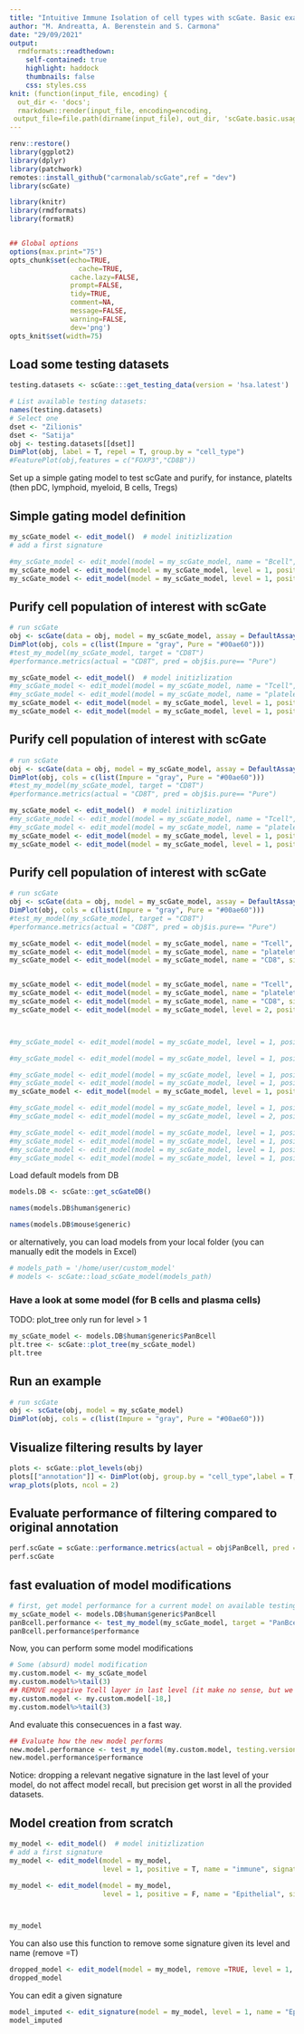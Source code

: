 ```yaml
---
title: "Intuitive Immune Isolation of cell types with scGate. Basic examples"
author: "M. Andreatta, A. Berenstein and S. Carmona"
date: "29/09/2021"
output:
  rmdformats::readthedown:
    self-contained: true
    highlight: haddock
    thumbnails: false
    css: styles.css
knit: (function(input_file, encoding) {
  out_dir <- 'docs';
  rmarkdown::render(input_file, encoding=encoding,
 output_file=file.path(dirname(input_file), out_dir, 'scGate.basic.usage.html'))})
---
```



```r
renv::restore()
library(ggplot2)
library(dplyr)
library(patchwork)
remotes::install_github("carmonalab/scGate",ref = "dev")
library(scGate)
```


```r
library(knitr)
library(rmdformats)
library(formatR)


## Global options
options(max.print="75")
opts_chunk$set(echo=TRUE,
	             cache=TRUE,
               cache.lazy=FALSE,
               prompt=FALSE,
               tidy=TRUE,
               comment=NA,
               message=FALSE,
               warning=FALSE,
               dev='png')
opts_knit$set(width=75)

```




## Load some testing datasets 
```r
testing.datasets <- scGate:::get_testing_data(version = 'hsa.latest')
```

```r
# List available testing datasets:
names(testing.datasets)
# Select one
dset <- "Zilionis"
dset <- "Satija"
obj <- testing.datasets[[dset]]
DimPlot(obj, label = T, repel = T, group.by = "cell_type")
#FeaturePlot(obj,features = c("FOXP3","CD8B"))
```
Set up a simple gating model to test scGate and purify, for instance, platelts (then pDC, lymphoid, myeloid, B cells, Tregs)

## Simple gating model definition
```r
my_scGate_model <- edit_model()  # model initizlization
# add a first signature

#my_scGate_model <- edit_model(model = my_scGate_model, name = "Bcell", signature = c("MS4A1"))
my_scGate_model <- edit_model(model = my_scGate_model, level = 1, positive = T, name = "Bcell", signature = c("MS4A1"))
my_scGate_model <- edit_model(model = my_scGate_model, level = 1, positive = F, name = "platelet", signature = c("PPBPelotudo"))


```


## Purify cell population of interest with scGate
```r
# run scGate
obj <- scGate(data = obj, model = my_scGate_model, assay = DefaultAssay(obj))
DimPlot(obj, cols = c(list(Impure = "gray", Pure = "#00ae60")))
#test_my_model(my_scGate_model, target = "CD8T")
#performance.metrics(actual = "CD8T", pred = obj$is.pure== "Pure")
```


```r
my_scGate_model <- edit_model()  # model initizlization
#my_scGate_model <- edit_model(model = my_scGate_model, name = "Tcell", signature = c("CD3D","CD3G"))
#my_scGate_model <- edit_model(model = my_scGate_model, name = "platelet", signature = c("PPBP"), negative=T)
my_scGate_model <- edit_model(model = my_scGate_model, level = 1, positive = T, name = "immune", signature = c("PTPRC"))
my_scGate_model <- edit_model(model = my_scGate_model, level = 1, positive = F, name = "platelet", signature = c("PPBP"))


```

## Purify cell population of interest with scGate
```r
# run scGate
obj <- scGate(data = obj, model = my_scGate_model, assay = DefaultAssay(obj))
DimPlot(obj, cols = c(list(Impure = "gray", Pure = "#00ae60")))
#test_my_model(my_scGate_model, target = "CD8T")
#performance.metrics(actual = "CD8T", pred = obj$is.pure== "Pure")
```
```r
my_scGate_model <- edit_model()  # model initizlization
#my_scGate_model <- edit_model(model = my_scGate_model, name = "Tcell", signature = c("CD3D","CD3G"))
#my_scGate_model <- edit_model(model = my_scGate_model, name = "platelet", signature = c("PPBP"), negative=T)
my_scGate_model <- edit_model(model = my_scGate_model, level = 1, positive = T, name = "immune", signature = c("PTPRC"))
my_scGate_model <- edit_model(model = my_scGate_model, level = 1, positive = F, name = "platelet", signature = c("PPBP"))


```

## Purify cell population of interest with scGate
```r
# run scGate
obj <- scGate(data = obj, model = my_scGate_model, assay = DefaultAssay(obj))
DimPlot(obj, cols = c(list(Impure = "gray", Pure = "#00ae60")))
#test_my_model(my_scGate_model, target = "CD8T")
#performance.metrics(actual = "CD8T", pred = obj$is.pure== "Pure")
```

```r

my_scGate_model <- edit_model(model = my_scGate_model, name = "Tcell", signature = c("CD3D","CD3G"))
my_scGate_model <- edit_model(model = my_scGate_model, name = "platelet", signature = c("PPBP"), negative=T)
my_scGate_model <- edit_model(model = my_scGate_model, name = "CD8", signature = c("CD8A","CD8B1"), level=2)


my_scGate_model <- edit_model(model = my_scGate_model, name = "Tcell", signature = c("CD3D","CD3G"), level=1, positive=T)
my_scGate_model <- edit_model(model = my_scGate_model, name = "platelet", signature = c("PPBP"), level=1, positive=F)
my_scGate_model <- edit_model(model = my_scGate_model, name = "CD8", signature = c("CD8A","CD8B"), level=2, positive=T)
my_scGate_model <- edit_model(model = my_scGate_model, level = 2, positive = F, name = "platelet", signature = c("PPBPelotudo"))



#my_scGate_model <- edit_model(model = my_scGate_model, level = 1, positive = F, name = "platelet", signature = c("PPBP"))

#my_scGate_model <- edit_model(model = my_scGate_model, level = 1, positive = T, name = "platelet", signature = c("PPBP"))

#my_scGate_model <- edit_model(model = my_scGate_model, level = 1, positive = T, name = "Bcell", signature = c("MS4A1"))
#my_scGate_model <- edit_model(model = my_scGate_model, level = 1, positive = F, name = "platelet", signature = c("PPBP"))
my_scGate_model <- edit_model(model = my_scGate_model, level = 1, positive = F, name = "platelet", signature = c("PPBPelotudo"))

#my_scGate_model <- edit_model(model = my_scGate_model, level = 1, positive = T, name = "immune", signature = c("PTPRC"))
#my_scGate_model <- edit_model(model = my_scGate_model, level = 2, positive = T, name = "lymhpid", signature = c("LCK"))

#my_scGate_model <- edit_model(model = my_scGate_model, level = 1, positive = T, name = "immune", signature = c("PTPRC"))
#my_scGate_model <- edit_model(model = my_scGate_model, level = 1, positive = F, name = "platelet", signature = c("PPBP"))
#my_scGate_model <- edit_model(model = my_scGate_model, level = 1, positive = T, name = "Tcell", signature = c("CD3E","CD3D"))
#my_scGate_model <- edit_model(model = my_scGate_model, level = 1, positive = F, name = "myeloid", signature = c("SPI1"))

```


Load default models from DB
```r
models.DB <- scGate::get_scGateDB()

names(models.DB$human$generic)

names(models.DB$mouse$generic)

```

or alternatively, you can load models from your local folder (you can manually edit the models in Excel)
```r
# models_path = '/home/user/custom_model'
# models <- scGate::load_scGate_model(models_path) 
```

### Have a look at some model (for B cells and plasma cells)

TODO: plot_tree only run for level > 1
```r
my_scGate_model <- models.DB$human$generic$PanBcell
plt.tree <- scGate::plot_tree(my_scGate_model)
plt.tree
```



## Run an example
```r
# run scGate
obj <- scGate(obj, model = my_scGate_model)
DimPlot(obj, cols = c(list(Impure = "gray", Pure = "#00ae60")))
```

## Visualize filtering results by layer

```r
plots <- scGate::plot_levels(obj)
plots[["annotation"]] <- DimPlot(obj, group.by = "cell_type",label = T, repel =T,label.size = 3) + ggtitle("Author's manual annot") + NoLegend() 
wrap_plots(plots, ncol = 2)
```

## Evaluate performance of filtering compared to original annotation
```r
perf.scGate = scGate::performance.metrics(actual = obj$PanBcell, pred = obj$is.pure== "Pure")
perf.scGate
```

## fast evaluation of model modifications
```r
# first, get model performance for a current model on available testing data
my_scGate_model <- models.DB$human$generic$PanBcell
panBcell.performance <- test_my_model(my_scGate_model, target = "PanBcell")
panBcell.performance$performance
```

Now, you can perform some model modifications
```r
# Some (absurd) model modification
my.custom.model <- my_scGate_model
my.custom.model%>%tail(3)
## REMOVE negative Tcell layer in last level (it make no sense, but we do it only for demonstrative purposes)
my.custom.model <- my.custom.model[-18,]   
my.custom.model%>%tail(3)
```

And evaluate this consecuences in a fast way.
```r
## Evaluate how the new model performs
new.model.performance <- test_my_model(my.custom.model, testing.version = 'hsa.latest',target = "PanBcell",PLOT = F)
new.model.performance$performance  

```
Notice: dropping a relevant negative signature in the last level of your model, do not affect model recall, but precision get worst in all the provided datasets.


## Model creation from scratch
```r
my_model <- edit_model()  # model initizlization
# add a first signature
my_model <- edit_model(model = my_model, 
                       level = 1, positive = T, name = "immune", signature = c("PTPRC"))

my_model <- edit_model(model = my_model, 
                       level = 1, positive = F, name = "Epithelial", signature = c("CDH1","FLT1") )



my_model

```


You can also use this function to remove some signature given its level and name (remove =T)
```r
dropped_model <- edit_model(model = my_model, remove =TRUE, level = 1, name = "Epithelial")
dropped_model
```


You can edit a given signature 
```r
model_imputed <- edit_signature(model = my_model, level = 1, name = "Epithelial", signature = c("CDH1","FLT1"),method = "replace" )
model_imputed
```




